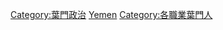 {{Commonscat|Politicians of Yemen}}

[[Category:葉門政治|Category:葉門政治]]
[[Category:亚洲各国政治人物|Yemen]]
[[Category:各職業葉門人|Category:各職業葉門人]]